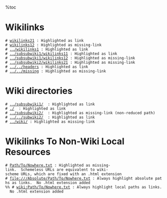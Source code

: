 %toc
= Wikilinks =
 # [[wikilinks21]] : Highlighted as link
 # [[wikilinks12]] : Highlighted as missing-link
 # [[../wikilinks1]] : Highlighted as link
 # [[../subsubwiki1/wikilinks11]] : Highlighted as link
 # [[../subsubwiki1/wikilinks12]] : Highlighted as missing-link
 # [[../subsubwiki2/wikilinks21]] : Highlighted as missing-link
 # [[../../headers]] : Highlighted as link
 # [[../../missing]] : Highlighted as missing-link

= Wiki directories =
 # [[../subsubwiki1/]]  : Highlighted as link
 # [[./]]  : Highlighted as link
 # [[../subsubwiki2/]]  : Highlighted as missing-link (non-reduced path)
 # [[../../subwiki2/]]  : Highlighted as link
 # [[../wiki/]] : Highlighted as missing-link

= Wikilinks To Non-Wiki Local Resources =

 # [[Path/To/Nowhere.txt]] : Highlighted as missing-link.  Schemeless URLs are equivalent to wiki-scheme URLs, which are fixed with an .html extension
 # [[file:///Absolute/Path/To/Nowhere.txt]] : Always highlight absolute paths as links.  No .html extension added
 %% # [[wiki:Path/To/Nowhere.txt]] : Always highlight local paths as links.  No .html extension added



